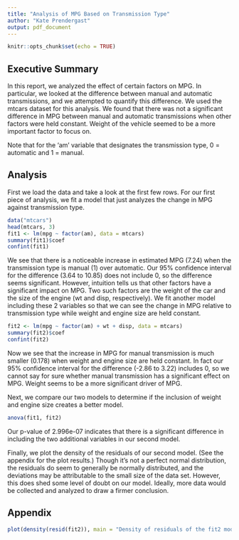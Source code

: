 ---
title: "Analysis of MPG Based on Transmission Type"
author: "Kate Prendergast"
output: pdf_document
---

```{r setup, include=FALSE}
knitr::opts_chunk$set(echo = TRUE)
```

## Executive Summary

In this report, we analyzed the effect of certain factors on MPG.  In particular, we 
looked at the difference between manual and automatic transmissions, and we attempted to
quantify this difference.  We used the mtcars dataset for this analysis.  We found that there
was not a significant difference in MPG between manual and automatic transmissions when
other factors were held constant.  Weight of the vehicle seemed to be a more important
factor to focus on.

Note that for the 'am' variable that designates the transmission type, 0 = automatic
and 1 = manual.

## Analysis

First we load the data and take a look at the first few rows.  For our first piece of analysis,
we fit a model that just analyzes the change in MPG against transmission type.  
```{r}
data("mtcars")
head(mtcars, 3)
fit1 <- lm(mpg ~ factor(am), data = mtcars)
summary(fit1)$coef
confint(fit1)
```

We see that there is a noticeable increase in estimated MPG (7.24) when the transmission type 
is manual (1) over automatic.  Our 95% confidence interval for the difference
(3.64 to 10.85) does not include
0, so the difference seems significant.  However, intuition tells us that other factors have a 
significant impact on MPG.  Two such factors are the weight of the car and the size of the 
engine (wt and disp, respectively).
We fit another model including these 2 variables so that we can see the change in MPG relative
to transmission type while weight and engine size are held constant.

```{r}
fit2 <- lm(mpg ~ factor(am) + wt + disp, data = mtcars)
summary(fit2)$coef
confint(fit2)
```

Now we see that the increase in MPG for manual transmission is much smaller (0.178) when 
weight and
engine size are held constant.  In fact our 95% confidence interval for the difference
(-2.86 to 3.22) includes
0, so we cannot say for sure whether manual transmission has a significant effect on MPG.
Weight seems to be a more significant driver of MPG.

Next, we compare our two models to determine if the inclusion of weight and engine size
creates a better model.

```{r}
anova(fit1, fit2)
```

Our p-value of 2.996e-07 indicates that there is a significant difference in including the
two additional variables in our second model.

Finally, we plot the density of the residuals of our second model. (See the appendix
for the plot results.)
Though it's not a perfect normal distribution, the residuals do seem to generally be
normally distributed, and the deviations may be attributable to the small size of the data set.
However, this does shed some level of doubt on our model.  Ideally, more data would be 
collected and analyzed to draw a firmer conclusion.

## Appendix

```{r}
plot(density(resid(fit2)), main = "Density of residuals of the fit2 model")
```

